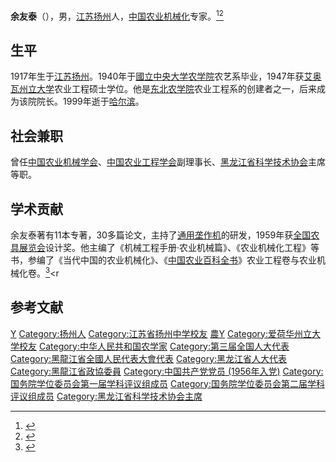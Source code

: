 {{Infobox person
| 姓名     = 余友泰
| 图像     = 
| 图像大小 = 
| 出生日期 = {{Birth date|1917|06|26}}
| 出生地   = [[江苏|江苏]][[扬州|扬州]]<ref name="yangzhou">{{cite news|author=戴燕|title=余友泰|url=http://www.yznews.com.cn/yzwzt/2012-10/15/content_4098401.htm|language=zh-cn|accessdate=2014-07-22|date=2012-10-15|archive-url=https://web.archive.org/web/20160305013356/http://www.yznews.com.cn/yzwzt/2012-10/15/content_4098401.htm|archive-date=2016-03-05|dead-url=yes}}</ref>
| 死亡日期 = {{Death date and age|1999|05|02|1917|06|26}}
| 死亡地   = [[黑龙江省|黑龙江]][[哈尔滨|哈尔滨]]
| 国籍     = 
| 籍贯     = <!-- （仅限部分地区人士使用） -->
| 教育程度 = 
| 母校     =[[國立中央大学|國立中央大学]]农艺系（1940年）<ref name="yangzhou"/><br>[[爱荷华大学|爱荷华大学]]理学硕士（1947年）<ref name="yangzhou"/>
| 职业     = 
| 知名作品 = 
| 政党     = 
| 宗教信仰 = 
| 配偶     = 
| 子女     = 
| 父母     = 
| 亲属     = 
}}

'''余友泰'''（{{bd|1917年|6月26日|1999年|5月2日}}），男，[[江苏|江苏]][[扬州|扬州]]人，[[中华人民共和国|中国]][[农业机械化|农业机械化]]专家。<ref>{{Cite book|title=中国科学技术专家传略 • 农学编 综合卷 一|author=中国科学技术协会编; 方悴农主编; 华恕, 张季高, 贾大林副主编|publisher=中国农业科学出版社|year=1996|isbn=|location=北京|pages=}}</ref><ref>{{Cite book|title=中华当代文化名人大辞典|author=张品兴, 殷登祥, 陈有进等主编|publisher=中国广播电视出版社|year=1992|isbn=9787504315137|location=北京|pages=}}</ref>

== 生平 ==
1917年生于[[江苏|江苏]][[扬州|扬州]]。1940年于[[國立中央大学|國立中央大学]][[南京农业大学|农学院]]农艺系毕业，1947年获[[艾奥瓦州立大学|艾奥瓦州立大学]]农业工程硕士学位。他是[[东北农学院|东北农学院]]农业工程系的创建者之一，后来成为该院院长。1999年逝于[[哈尔滨|哈尔滨]]。

== 社会兼职 ==
曾任[[中国农业机械学会|中国农业机械学会]]、[[中国农业工程学会|中国农业工程学会]]副理事长、[[黑龙江省科学技术协会|黑龙江省科学技术协会]]主席等职。

== 学术贡献 ==
余友泰著有11本专著，30多篇论文，主持了[[通用垄作机|通用垄作机]]的研发，1959年获[[全国农具展览会|全国农具展览会]]设计奖。他主编了《机械工程手册·农业机械篇》、《农业机械化工程》等书，参编了《当代中国的农业机械化》、《[[中国农业百科全书|中国农业百科全书]]》农业工程卷与农业机械化卷。<ref>{{Cite book | author = 《中国大百科全书》总编委会编 | title = 中国大百科全书 27| location = 北京市 | publisher = 中国大百科全书出版社 | date = 2009年3月 | pages =182 | ISBN = 9787500079583}}</ref><r

== 参考文献 ==
{{reflist}}

{{国务院学位委员会第一届学科评议组/农学}}
{{国务院学位委员会第二届学科评议组/农学}}

{{Authority control}}
{{DEFAULTSORT:Yu余}}
[[Category:余姓|Y]]
[[Category:扬州人|Category:扬州人]]
[[Category:江苏省扬州中学校友|Category:江苏省扬州中学校友]]
[[Category:國立中央大學大陸時期校友|農Y]]
[[Category:爱荷华州立大学校友|Category:爱荷华州立大学校友]]
[[Category:中华人民共和国农学家|Category:中华人民共和国农学家]]
[[Category:第三届全国人大代表|Category:第三届全国人大代表]]
[[Category:黑龍江省全國人民代表大會代表|Category:黑龍江省全國人民代表大會代表]]
[[Category:黑龙江省人大代表|Category:黑龙江省人大代表]]
[[Category:黑龍江省政協委員|Category:黑龍江省政協委員]]
[[Category:中国共产党党员_(1956年入党)|Category:中国共产党党员 (1956年入党)]]
[[Category:国务院学位委员会第一届学科评议组成员|Category:国务院学位委员会第一届学科评议组成员]]
[[Category:国务院学位委员会第二届学科评议组成员|Category:国务院学位委员会第二届学科评议组成员]]
[[Category:黑龙江省科学技术协会主席|Category:黑龙江省科学技术协会主席]]